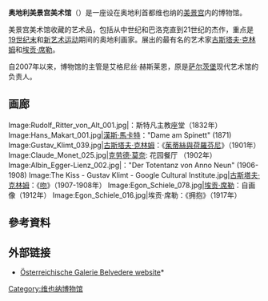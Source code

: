 
{{Infobox Museum
 |name        = 奥地利美景宫美术馆
 |image       =Upper_Belvedere_palace_Vienna.jpg
 |imagesize   = 200
 |established = 1905年
 |location    = 奥地利维也纳
 |type        = 
 |visitors    = 888,633（2011年）<ref name="AN">{{cite web|url=http://www.theartnewspaper.com/attfig/attfig11.pdf|title=Exhibition and museum attendance figures 2011|publisher=The Art Newspaper|language=en|location=倫敦|format=PDF|date=2012-04-01|accessdate=2012-07-08|archive-date=2017-09-12|archive-url=https://web.archive.org/web/20170912234859/http://www.theartnewspaper.com/attfig/attfig11.pdf|dead-url=no}}</ref>
 |director    = 艾格尼丝·赫斯莱恩
 |curator     = 
 |website     = http://www.belvedere.at
}}

'''奥地利美景宫美术馆'''（{{lang|en|Österreichische Galerie Belvedere}}）是一座设在奥地利首都维也纳的[[美景宫|美景宫]]内的博物馆。

美景宫美术馆收藏的艺术品，包括从中世纪和巴洛克直到21世纪的杰作，重点是[[19世纪末|19世纪末]]和[[新艺术运动|新艺术运动]]期间的奥地利画家。展出的最有名的艺术家[[古斯塔夫·克林姆|古斯塔夫·克林姆]]和[[埃贡·席勒|埃贡·席勒]]。 

自2007年以来，博物馆的主管是艾格尼丝·赫斯莱恩，原是[[萨尔茨堡|萨尔茨堡]]现代艺术馆的负责人。

== 画廊 ==
<gallery>
Image:Rudolf_Ritter_von_Alt_001.jpg|{{link-en|鲁道夫·冯·埃尔特|Rudolf von Alt}}：斯特凡主教座堂（1832年）
Image:Hans_Makart_001.jpg|[[漢斯·馬卡特|漢斯·馬卡特]]："Dame am Spinett" (1871)
Image:Gustav_Klimt_039.jpg|[[古斯塔夫·克林姆|古斯塔夫·克林姆]]：《[[茱蒂絲與荷羅芬尼|茱蒂絲與荷羅芬尼]]》（1901年）
Image:Claude_Monet_025.jpg|[[克劳德·莫奈|克劳德·莫奈]]: 花园餐厅 （1902年）
Image:Albin_Egger-Lienz_002.jpg|{{link-en|阿尔宾·艾格-利恩茨|Albin Egger-Lienz}}："Der Totentanz von Anno Neun" (1906-1908)
Image:The Kiss - Gustav Klimt - Google Cultural Institute.jpg|[[古斯塔夫·克林姆|古斯塔夫·克林姆]]：《[[吻_(畫)|吻]]》（1907-1908年）
Image:Egon_Schiele_078.jpg|[[埃贡·席勒|埃贡·席勒]]：自画像（1912年）
Image:Egon_Schiele_016.jpg|埃贡·席勒：《拥抱》（1917年）
</gallery>

== 參考資料 ==
{{Reflist}}

== 外部链接 ==
{{Commonscat|Österreichische Galerie Belvedere}}
* [http://www.belvedere.at/ Österreichische Galerie Belvedere website]* {{Wayback|url=http://www.belvedere.at/ |date=20171016175151 }}

{{coord|48|11|29|N|16|22|48|E|region:AT-9_type:landmark|display=title}}

[[Category:维也纳博物馆|Category:维也纳博物馆]]